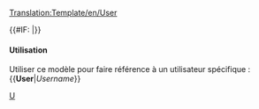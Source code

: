 <noinclude>
[[Translation:Template/en/User]]
</noinclude>

<includeonly>{{#IF: {{{1|}}} |[[Archive/en/{{{1}}}|{{{1}}}]]}}</includeonly><noinclude>

====Utilisation====
Utiliser ce modèle pour faire référence à un utilisateur spécifique :
<nowiki>{{</nowiki>'''User'''|''Username''<nowiki>}}</nowiki>

[[Category:en/Link Templates|U]]</noinclude>